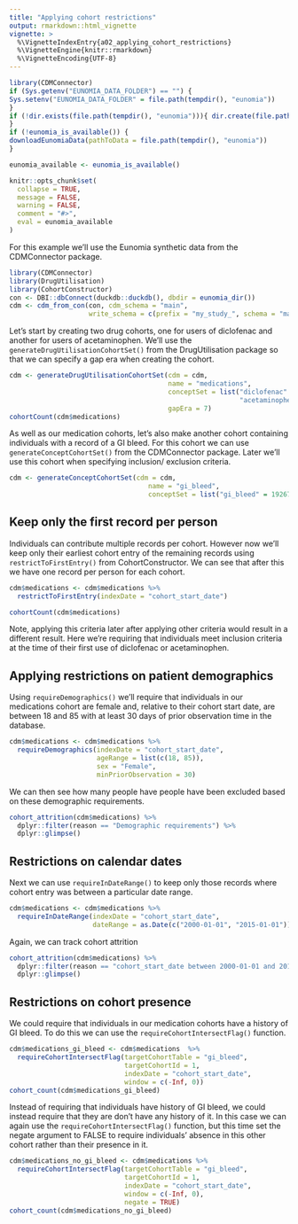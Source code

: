 ```yaml
---
title: "Applying cohort restrictions"
output: rmarkdown::html_vignette
vignette: >
  %\VignetteIndexEntry{a02_applying_cohort_restrictions}
  %\VignetteEngine{knitr::rmarkdown}
  %\VignetteEncoding{UTF-8}
---
```


```r
library(CDMConnector)
if (Sys.getenv("EUNOMIA_DATA_FOLDER") == "") {
Sys.setenv("EUNOMIA_DATA_FOLDER" = file.path(tempdir(), "eunomia"))  
} 
if (!dir.exists(file.path(tempdir(), "eunomia"))){ dir.create(file.path(tempdir(), "eunomia"))
}
if (!eunomia_is_available()) {
downloadEunomiaData(pathToData = file.path(tempdir(), "eunomia"))  
}

eunomia_available <- eunomia_is_available()

knitr::opts_chunk$set(
  collapse = TRUE, 
  message = FALSE,
  warning = FALSE,
  comment = "#>",
  eval = eunomia_available
)
```

For this example we'll use the Eunomia synthetic data from the CDMConnector package.
```r
library(CDMConnector)
library(DrugUtilisation)
library(CohortConstructor)
con <- DBI::dbConnect(duckdb::duckdb(), dbdir = eunomia_dir())
cdm <- cdm_from_con(con, cdm_schema = "main", 
                    write_schema = c(prefix = "my_study_", schema = "main"))
```

Let's start by creating two drug cohorts, one for users of diclofenac and another for users of acetaminophen. We'll use the `generateDrugUtilisationCohortSet()` from the DrugUtilisation package so that we can specify a gap era when creating the cohort.
```r
cdm <- generateDrugUtilisationCohortSet(cdm = cdm,  
                                        name = "medications",
                                        conceptSet = list("diclofenac" = 1124300,
                                                          "acetaminophen" = 1127433),
                                        gapEra = 7)
cohortCount(cdm$medications)
```

As well as our medication cohorts, let's also make another cohort containing individuals with a record of a GI bleed. For this cohort we can use `generateConceptCohortSet()` from the CDMConnector package. Later we'll use this cohort when specifying inclusion/ exclusion criteria.
```r
cdm <- generateConceptCohortSet(cdm = cdm,  
                                   name = "gi_bleed", 
                                   conceptSet = list("gi_bleed" = 192671))
```

## Keep only the first record per person
Individuals can contribute multiple records per cohort. However now we'll keep only their earliest cohort entry of the remaining records using `restrictToFirstEntry()` from CohortConstructor. We can see that after this we have one record per person for each cohort.
```r
cdm$medications <- cdm$medications %>% 
  restrictToFirstEntry(indexDate = "cohort_start_date")

cohortCount(cdm$medications)
```

Note, applying this criteria later after applying other criteria would result in a different result. Here we're requiring that individuals meet inclusion criteria at the time of their first use of diclofenac or acetaminophen.

## Applying restrictions on patient demographics
Using `requireDemographics()` we'll require that individuals in our medications cohort are female and, relative to their cohort start date, are between 18 and 85 with at least 30 days of prior observation time in the database. 
```r
cdm$medications <- cdm$medications %>% 
  requireDemographics(indexDate = "cohort_start_date", 
                      ageRange = list(c(18, 85)),
                      sex = "Female", 
                      minPriorObservation = 30)
```

We can then see how many people have people have been excluded based on these demographic requirements.
```r
cohort_attrition(cdm$medications) %>% 
  dplyr::filter(reason == "Demographic requirements") %>% 
  dplyr::glimpse()
```


## Restrictions on calendar dates
Next we can use `requireInDateRange()` to keep only those records where cohort entry was between a particular date range.
```r
cdm$medications <- cdm$medications %>% 
  requireInDateRange(indexDate = "cohort_start_date", 
                     dateRange = as.Date(c("2000-01-01", "2015-01-01")))
```

Again, we can track cohort attrition
```r
cohort_attrition(cdm$medications) %>% 
  dplyr::filter(reason == "cohort_start_date between 2000-01-01 and 2015-01-01") %>% 
  dplyr::glimpse()
```


## Restrictions on cohort presence
We could require that individuals in our medication cohorts have a history of GI bleed. To do this we can use the `requireCohortIntersectFlag()` function.

```r
cdm$medications_gi_bleed <- cdm$medications  %>%
  requireCohortIntersectFlag(targetCohortTable = "gi_bleed", 
                             targetCohortId = 1,
                             indexDate = "cohort_start_date", 
                             window = c(-Inf, 0))
cohort_count(cdm$medications_gi_bleed)
```

Instead of requiring that individuals have history of GI bleed, we could instead require that they are don't have any history of it. In this case we can again use the `requireCohortIntersectFlag()` function, but this time set the negate argument to FALSE to require individuals' absence in this other cohort rather than their presence in it.

```r
cdm$medications_no_gi_bleed <- cdm$medications %>%
  requireCohortIntersectFlag(targetCohortTable = "gi_bleed", 
                             targetCohortId = 1,
                             indexDate = "cohort_start_date", 
                             window = c(-Inf, 0), 
                             negate = TRUE)
cohort_count(cdm$medications_no_gi_bleed)
```



